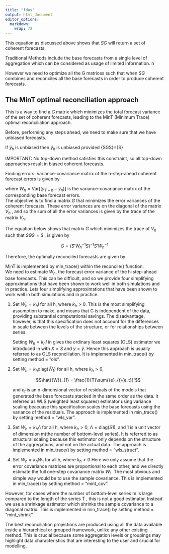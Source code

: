 ```yaml
---
title: "fdas"
output: html_document
editor_options: 
  markdown: 
    wrap: 72
---
```


```{=tex}
\begin{equation}
  \tilde{y}_h={SG}\hat{y}_h,
  \tag{11.7}
\end{equation}
```
This equation as discussed above shows that *SG* will return a set of
coherent forecasts.

Traditional Methods include the base forecasts from a single level of
aggregation which can be considered as usage of limited information. n

However we need to optimize all the G matrices such that when *SG*
combines and reconciles all the base forecasts in order to produce
coherent forecasts.

## The MinT optimal reconciliation approach

This is a way to find a *G* matrix which minimizes the total forecast
variance of the set of coherent forecasts, leading to the MinT (Minimum
Trace) optimal reconciliation approach.

Before, performing any steps ahead, we need to make sure that we have
unbiased forecasts.

If $\tilde{y}_h$ is unbiased then $\hat{y}_h$ is unbiased provided
{SGS}={S}

IMPORTANT: No top-down method satisfies this constraint, so all top-down
approaches result in biased coherent forecasts.

Finding errors: variance-covariance matrix of the h-step-ahead coherent
forecast errors is given by

```{=tex}
\begin{equation*}
{V}_h = \text{Var}[{y}_{T+h}-\tilde{{y}}_h]={SGW}_h{G}'{S}'
\end{equation*}
```
where ${W}_h=\text{Var}[({y}_{T+h}-\hat{{y}}_h)]$ is the
variance-covariance matrix of the corresponding base forecast errors.\
The objective is to find a matrix *G* that minimizes the error variances
of the coherent forecasts. These error variances are on the diagonal of
the matrix ${V}_h$ , and so the sum of all the error variances is given
by the trace of the matrix ${V}_h$.

The equation below shows that matrix *G* which minimizes the trace of
${V}_h$ such that ${SGS}=S$ , is given by

$${G}=({S}'{W}_h^{-1}{S})^{-1}{S}'{W}_h^{-1}$$

Therefore, the optimally reconciled forecasts are given by

```{=tex}
\begin{equation}
\tag{11.8}
  \tilde{{y}}_h={S}({S}'{W}_h^{-1}{S})^{-1}{S}'{W}_h^{-1}\hat{{y}}_h
\end{equation}
```
MinT is implemented by min_trace() within the reconcile() function.\
We need to estimate ${W}_h$, the forecast error variance of the
h-step-ahead base forecasts. This can be difficult, and so we provide
four simplifying approximations that have been shown to work well in
both simulations and in practice. Lets four simplifying approximations
that have been shown to work well in both simulations and in practice.

1.  Set ${W}_h=k_h{I}$ for all h, where $k_h > 0$. This is the most
    simplifying assumption to make, and means that G is independent of
    the data, providing substantial computational savings. The
    disadvantage, however, is that this specification does not account
    for the differences in scale between the levels of the structure, or
    for relationships between series.

    Setting ${W}_h=k_h{I}$ in gives the ordinary least squares (OLS)
    estimator we introduced in with ${X}={S}$ and ${y}=\hat{y}$. Hence
    this approach is usually referred to as OLS reconciliation. It is
    implemented in min_trace() by setting method = "ols".

2.  Set ${W}_{h} = k_h\text{diag}(\hat{{W}}_{1})$ for all h, where
    $k_{h}> 0$,

    $$\hat{{W}}_{1} = \frac{1}{T}\sum{{e}_{t}{e_t}}'$$

    and ${e}_{t}$ is an n-dimensional vector of residuals of the models
    that generated the base forecasts stacked in the same order as the
    data. It referred as WLS (weighted least squares) estimator using
    variance scaling beacuase this specification scales the base
    forecasts using the variance of the residuals. The approach is
    implemented in min_trace() by setting method = "wls_var".

3.  Set ${W}_{h}=k_{h}{\Lambda}$ for all h, where $k_{h} > 0$,
    ${\Lambda}=\text{diag}({S}{1})$, and 1 is a unit vector of dimension
    m(the number of bottom-level series). It is referred to as
    structural scaling because this estimator only depends on the
    structure of the aggregations, and not on the actual data. The
    approach is implemented in min_trace() by setting method =
    "wls_struct".

4.  Set ${W}_h = k_h {W}_1$ for all h, where $k_{h} > 0$ Here we only
    assume that the error covariance matrices are proportional to each
    other, and we directly estimate the full one-step covariance matrix
    ${W}_1$. The most obvious and simple way would be to use the sample
    covariance. This is implemented in min_trace() by setting method =
    "mint_cov".

However, for cases where the number of bottom-level series m is large
compared to the length of the series T , this is not a good estimator.
Instead we use a shrinkage estimator which shrinks the sample covariance
to a diagonal matrix. This is implemented in min_trace() by setting
method = "mint_shrink".

The best reconciliation projections are produced using all the data
available inside a hierarchical or grouped framework, unlike any other
existing method. This is crucial because some aggregation levels or
groupings may highlight data characteristics that are interesting to the
user and crucial for modelling.
